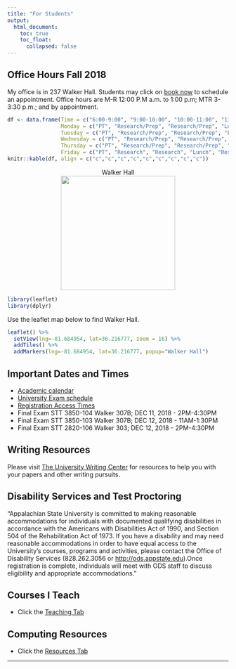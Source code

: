 ```yaml
---
title: "For Students"
output: 
  html_document:
    toc: true
    toc_float:
      collapsed: false
---
```

## Office Hours <i class="fa fa-clock-o"></i> Fall 2018

My office is in 237 Walker Hall. Students may click on [book now](https://arnholtat.youcanbook.me/) to schedule an appointment. Office hours are M-R 12:00 P.M a.m. to 1:00 p.m; MTR 3-3:30 p.m.; and by appointment. 

```r
df <- data.frame(Time = c("6:00-9:00", "9:00-10:00", "10:00-11:00", "11:00-12:00", "12:00-1:00", "1:00-2:00", "2:00-3:00", "3:00-3:30", "4:00-5:00"), 
                 Monday = c("PT", "Research/Prep", "Research/Prep", "Lunch", "Office hour",  "STT 3850", "STT 3850", "Office Hour", "STT 2820"), 
                 Tuesday = c("PT", "Research/Prep", "Research/Prep", "Lunch", "Office hour",  "STT 3850", "STT 3850", "Office Hour", "STT 2820"), 
                 Wednesday = c("PT", "Research/Prep", "Research/Prep", "Lunch", "Office hour",  "STT 3850", "STT 3850", "Dept. Meeting", "STT 2820"), 
                 Thursday = c("PT", "Research/Prep", "Research/Prep", "Lunch", "Office hour",  "STT 3850", "STT 3850", "Office Hour", "STT 2820"), 
                 Friday = c("PT", "Research", "Research", "Lunch", "Research", "Research",  "Research","Research", "Research"))
knitr::kable(df, align = c("c","c","c","c","c","c","c","c","c"))
```


<center>
<figure>
<figcaption> Walker Hall </figcaption>
<img src="./images/walkerhall.jpg" caption="Walker Hall" width = 260>
</figure>
</center>

```r
library(leaflet)
library(dplyr)
```

Use the leaflet map below to find Walker Hall. 

```r
leaflet() %>%
  setView(lng=-81.684954, lat=36.216777, zoom = 16) %>% 
  addTiles() %>%
  addMarkers(lng=-81.684954, lat=36.216777, popup="Walker Hall") 
```

## Important Dates and Times

- [Academic calendar](https://registrar.appstate.edu/calendars-schedules/academic-calendar) <i class="fa fa-calendar"></i>
- [University Exam schedule](https://registrar.appstate.edu/calendars-schedules/exam-schedule-0)
- [Registration Access Times](https://registrar.appstate.edu/students/registration-classes/early-registration-access)
- Final Exam STT 3850-104 Walker 307B; DEC 11, 2018 - 2PM-4:30PM
- Final Exam STT 3850-103 Walker 307B; DEC 12, 2018 - 11AM-1:30PM
- Final Exam STT 2820-106 Walker 303; DEC 12, 2018 - 2PM-4:30PM

## Writing Resources

Please visit [The University Writing Center](http://writingcenter.appstate.edu/) for resources to help you with your papers and other writing pursuits.



## Disability Services and Test Proctoring 


"Appalachian State University is committed to making reasonable accommodations for individuals with documented qualifying disabilities in accordance with the Americans with Disabilities Act of 1990, and Section 504 of the Rehabilitation Act of 1973. If you have a disability and may need reasonable accommodations in order to have equal access to the University's courses, programs and activities, please contact the Office of Disability Services (828.262.3056 or <http://ods.appstate.edu>).Once registration is complete, individuals will meet with ODS staff to discuss eligibility and appropriate accommodations."

## Courses I Teach

* Click the [Teaching Tab](teaching.html)

## Computing Resources

* Click the [Resources Tab](resources.html)

* * *